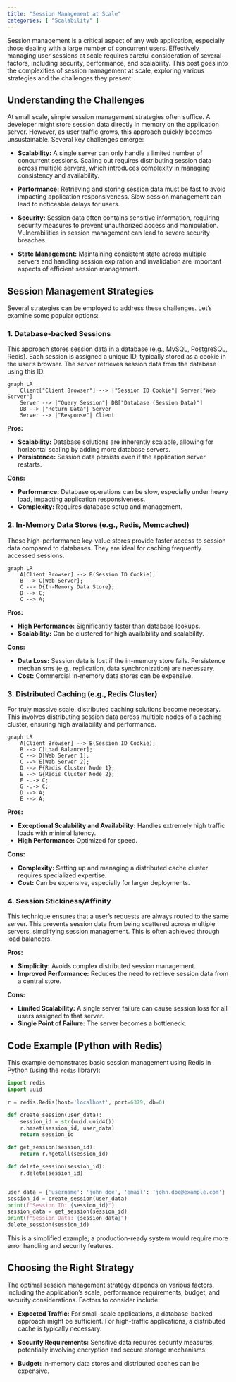 ```yaml
---
title: "Session Management at Scale"
categories: [ "Scalability" ]
---
```


Session management is a critical aspect of any web application, especially those dealing with a large number of concurrent users. Effectively managing user sessions at scale requires careful consideration of several factors, including security, performance, and scalability. This post goes into the complexities of session management at scale, exploring various strategies and the challenges they present.

## Understanding the Challenges

At small scale, simple session management strategies often suffice. A developer might store session data directly in memory on the application server. However, as user traffic grows, this approach quickly becomes unsustainable. Several key challenges emerge:

-   **Scalability:** A single server can only handle a limited number of concurrent sessions. Scaling out requires distributing session data across multiple servers, which introduces complexity in managing consistency and availability.

-   **Performance:** Retrieving and storing session data must be fast to avoid impacting application responsiveness. Slow session management can lead to noticeable delays for users.

-   **Security:** Session data often contains sensitive information, requiring security measures to prevent unauthorized access and manipulation.
 Vulnerabilities in session management can lead to severe security breaches.

-   **State Management:** Maintaining consistent state across multiple servers and handling session expiration and invalidation are important aspects of efficient session management.

## Session Management Strategies

Several strategies can be employed to address these challenges. Let's examine some popular options:

### 1. Database-backed Sessions

This approach stores session data in a database (e.g., MySQL, PostgreSQL, Redis). Each session is assigned a unique ID, typically stored as a cookie in the user's browser. The server retrieves session data from the database using this ID.

```mermaid
graph LR
    Client["Client Browser"] --> |"Session ID Cookie"| Server["Web Server"]
    Server --> |"Query Session"| DB["Database (Session Data)"]
    DB --> |"Return Data"| Server
    Server --> |"Response"| Client
```

**Pros:**

-   **Scalability:** Database solutions are inherently scalable, allowing for horizontal scaling by adding more database servers.
-   **Persistence:** Session data persists even if the application server restarts.

**Cons:**

-   **Performance:** Database operations can be slow, especially under heavy load, impacting application responsiveness.
-   **Complexity:** Requires database setup and management.

### 2. In-Memory Data Stores (e.g., Redis, Memcached)

These high-performance key-value stores provide faster access to session data compared to databases. They are ideal for caching frequently accessed sessions.

```mermaid
graph LR
    A[Client Browser] --> B(Session ID Cookie);
    B --> C[Web Server];
    C --> D{In-Memory Data Store};
    D --> C;
    C --> A;
```

**Pros:**

-   **High Performance:** Significantly faster than database lookups.
-   **Scalability:** Can be clustered for high availability and scalability.

**Cons:**

-   **Data Loss:** Session data is lost if the in-memory store fails. Persistence mechanisms (e.g., replication, data synchronization) are necessary.
-   **Cost:** Commercial in-memory data stores can be expensive.

### 3. Distributed Caching (e.g., Redis Cluster)

For truly massive scale, distributed caching solutions become necessary. This involves distributing session data across multiple nodes of a caching cluster, ensuring high availability and performance.

```mermaid
graph LR
    A[Client Browser] --> B(Session ID Cookie);
    B --> C[Load Balancer];
    C --> D[Web Server 1];
    C --> E[Web Server 2];
    D --> F{Redis Cluster Node 1};
    E --> G{Redis Cluster Node 2};
    F -.-> C;
    G -.-> C;
    D --> A;
    E --> A;
```

**Pros:**

-   **Exceptional Scalability and Availability:** Handles extremely high traffic loads with minimal latency.
-   **High Performance:** Optimized for speed.

**Cons:**

-   **Complexity:** Setting up and managing a distributed cache cluster requires specialized expertise.
-   **Cost:** Can be expensive, especially for larger deployments.

### 4. Session Stickiness/Affinity

This technique ensures that a user's requests are always routed to the same server. This prevents session data from being scattered across multiple servers, simplifying session management. This is often achieved through load balancers.

**Pros:**

-   **Simplicity:** Avoids complex distributed session management.
-   **Improved Performance:** Reduces the need to retrieve session data from a central store.

**Cons:**

-   **Limited Scalability:** A single server failure can cause session loss for all users assigned to that server.
-   **Single Point of Failure:** The server becomes a bottleneck.

## Code Example (Python with Redis)

This example demonstrates basic session management using Redis in Python (using the `redis` library):

``` python
import redis
import uuid

r = redis.Redis(host='localhost', port=6379, db=0)

def create_session(user_data):
    session_id = str(uuid.uuid4())
    r.hmset(session_id, user_data)
    return session_id

def get_session(session_id):
    return r.hgetall(session_id)

def delete_session(session_id):
    r.delete(session_id)


user_data = {'username': 'john_doe', 'email': 'john.doe@example.com'}
session_id = create_session(user_data)
print(f"Session ID: {session_id}")
session_data = get_session(session_id)
print(f"Session Data: {session_data}")
delete_session(session_id)
```

This is a simplified example; a production-ready system would require more error handling and security features.

## Choosing the Right Strategy

The optimal session management strategy depends on various factors, including the application's scale, performance requirements, budget, and security considerations. Factors to consider include:

-   **Expected Traffic:** For small-scale applications, a database-backed approach might be sufficient. For high-traffic applications, a distributed cache is typically necessary.
-   **Security Requirements:** Sensitive data requires security measures, potentially involving encryption and secure storage mechanisms.

-   **Budget:** In-memory data stores and distributed caches can be expensive.